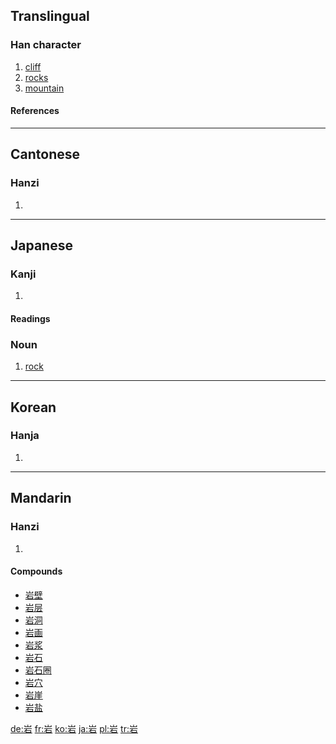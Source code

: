 {{see|巖}}
==Translingual==

===Han character===
{{Han char|rn=46|rad=山|as=05|sn=8|four=2260<sub>1</sub>|canj=山一口 (UMR)}}
# [[cliff]]
# [[rock]]s
# [[mountain]]

====References====
{{Han ref|kx=0309.190|dkj=07985|dj=0609.130|hdz=10766.070|uh=5CA9|ud=23721|bh=A9A5|bd=43429}}

----
==Cantonese==

===Hanzi===
{{yue-hanzi|jyut=|y=ngaam4}}
# {{defn|Cantonese}}

----
==Japanese==

===Kanji===
{{ja-kanji|grade=2|rs=山05}}
# {{defn|Japanese}} 

====Readings====
{{ja-readings|on=[[がん]] (gan)|kun=[[いわ]] (iwa)}}

===Noun===
{{ja-noun|k|count=|hira=いわ|kata=|rom=iwa|kanji=|kyu=|shin=|hidx=}}
# [[rock]]

----
==Korean==

===Hanja===
{{ko-hanja|hangeul=암|rv=am|mr=am}}
# {{defn|Korean}}

----
==Mandarin==

===Hanzi===
{{cmn-hanzi|pin=[[lǐng]] ([[ling3]]), [[yán]] ([[yan2]])|wg=ling<sup>3</sup>, yen<sup>2</sup>}}
# {{defn|Mandarin}}

====Compounds====
*[[岩壁]]
*[[岩层]]
*[[岩洞]]
*[[岩画]]
*[[岩浆]]
*[[岩石]]
*[[岩石圈]]
*[[岩穴]]
*[[岩崖]]
*[[岩盐]]

[[de:岩]]
[[fr:岩]]
[[ko:岩]]
[[ja:岩]]
[[pl:岩]]
[[tr:岩]]